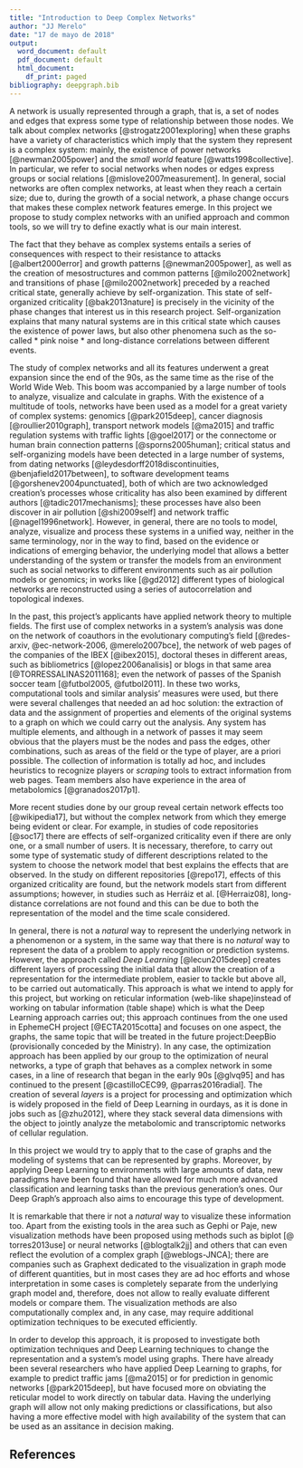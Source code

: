 ```yaml
---
title: "Introduction to Deep Complex Networks"
author: "JJ Merelo"
date: "17 de mayo de 2018"
output:
  word_document: default
  pdf_document: default
  html_document:
    df_print: paged
bibliography: deepgraph.bib
---
```


A network is usually represented through a graph, that is, a set of nodes and edges that express some type of relationship between those nodes. We talk about complex networks [@strogatz2001exploring] when these graphs have a variety of characteristics which imply that the system they represent is a complex system: mainly, the existence of power networks [@newman2005power] and the *small world* feature [@watts1998collective]. In particular, we refer to social networks when nodes or edges express groups or social relations [@mislove2007measurement]. In general, social networks are often complex networks, at least when they reach a certain size; due to, during the growth of a social network, a phase change occurs that makes these complex network features emerge. In this project we propose to study complex networks with an unified approach and common tools, so we will try to define exactly what is our main interest.

The fact that they behave as complex systems entails a series of consequences with respect to their resistance to attacks [@albert2000error] and growth patterns [@newman2005power], as well as the creation of mesostructures and common patterns [@milo2002network] and transitions of phase [@milo2002network] preceded by a reached critical state, generally achieve by self-organization. This state of self-organized criticality [@bak2013nature] is precisely in the vicinity of the phase changes that interest us in this research project. Self-organization explains that many natural systems are in this critical state which causes the existence of power laws, but also other phenomena such as the so-called * pink noise * and long-distance correlations between different events.

The study of complex networks and all its features underwent a great expansion since the end of the 90s, as the same time as the rise of the World Wide Web. This boom was accompanied by a large number of tools to analyze, visualize and calculate in graphs. With the existence of a multitude of tools, networks have been used as a model for a great variety of complex systems: genomics [@park2015deep], cancer diagnosis [@roullier2010graph], transport network models [@ma2015] and traffic regulation systems with traffic lights [@goel2017] or the connectome or human brain connection patterns [@sporns2005human]; critical status and self-organizing models have been detected in a large number of systems, from dating networks [@leydesdorff2018discontinuities, @benjafield2017between], to software development teams [@gorshenev2004punctuated], both of which are two acknowledged creation's processes whose criticality has also been examined by different authors [@tadic2017mechanisms]; these processes have also been discover in air pollution [@shi2009self] and network traffic [@nagel1996network]. However, in general, there are no tools to model, analyze, visualize and process these systems in a unified way, neither in the same terminology, nor in the way to find, based on the evidence or indications of emerging behavior, the underlying model that allows a better understanding of the system or transfer the models from an environment such as social networks to different environments such as air pollution models or genomics; in works like [@gd2012] different types of biological networks are reconstructed using a series of autocorrelation and topological indexes.

In the past, this project's applicants have applied network theory to multiple fields. The first use of complex networks in a system's  analysis was done on the network of coauthors in the evolutionary computing's field [@redes-arxiv, @ec-network-2006, @merelo2007bce], the network of web pages of the companies of the IBEX [@ibex2015], doctoral theses in different areas, such as bibliometrics [@lopez2006analisis] or blogs in that same area [@TORRESSALINAS2011168]; even the network of passes of the Spanish soccer team [@futbol2005, @futbol2011]. In these two works, computational tools and similar analysis' measures were used, but there were several challenges that needed an ad hoc solution: the extraction of data and the assignment of properties and elements of the original systems to a graph on which we could carry out the analysis. Any system has multiple elements, and although in a network of passes it may seem obvious that the players must be the nodes and pass the edges, other combinations, such as areas of the field or the type of player, are a priori possible. The collection of information is totally ad hoc, and includes heuristics to recognize players or *scraping* tools to extract information from web pages. Team members also have experience in the area of ​​metabolomics [@granados2017p1].

More recent studies done by our group reveal certain network effects too [@wikipedia17], but without the complex network from which they emerge being evident or clear. For example, in studies of code repositories [@soc17] there are effects of self-organized criticality even if there are only one, or a small number of users. It is necessary, therefore, to carry out some type of systematic study of different descriptions related to the system to choose the network model that best explains the effects that are observed. In the study on different repositories [@repo17], effects of this organized criticality are found, but the network models start from different assumptions; however, in studies such as Herráiz et al. [@Herraiz08], long-distance correlations are not found and this can be due to both the representation of the model and the time scale considered.

In general, there is not a *natural* way to represent the underlying network in a phenomenon or a system, in the same way that there is no *natural* way to represent the data of a problem to apply recognition or prediction systems. However, the approach called *Deep Learning* [@lecun2015deep] creates different layers of processing the initial data that allow the creation of a representation for the intermediate problem, easier to tackle but above all, to be carried out automatically.
This approach is what we intend to apply for this project, but working on reticular information (web-like shape)instead of working on tabular information (table shape) which is what the Deep Learning approach carries out; this approach continues from the one used in EphemeCH project [@ECTA2015cotta] and focuses on one aspect, the graphs, the same topic that will be treated in the future project:DeepBio (provisionally conceded by the Ministry). In any case, the optimization approach has been applied by our group to the optimization of neural networks, a type of graph that behaves as a complex network in some cases, in a line of research that began in the early 90s [@glvq95] and has continued to the present [@castilloCEC99, @parras2016radial]. The creation of several *layers* is a project for processing and optimization which is widely proposed in the field of Deep Learning in ourdays, as it is done in jobs such as [@zhu2012], where they stack several data dimensions with the object to jointly analyze the metabolomic and transcriptomic networks of cellular regulation.

In this project we would try to apply that to the case of graphs and the modeling of systems that can be represented by graphs. Moreover, by applying Deep Learning to environments with large amounts of data, new paradigms have been found that have allowed for much more advanced classification and learning tasks than the previous generation's ones. Our Deep Graph's approach also aims to encourage this type of development.

It is remarkable that there ir not a *natural* way to visualize these information too. Apart from the existing tools in the area such as Gephi or Paje, new visualization methods have been proposed using methods such as biplot [@ torres2013use] or neural networks [@blogtalk2jj] and others that can even reflect the evolution of a complex graph [@weblogs-JNCA]; there are companies such as Graphext dedicated to the visualization in graph mode of different quantities, but in most cases they are ad hoc efforts and whose interpretation in some cases is completely separate from the underlying graph model and, therefore, does not allow to really evaluate different models or compare them. The visualization methods are also computationally complex and, in any case, may require additional optimization techniques to be executed efficiently.

In order to develop this approach, it is proposed to investigate both optimization techniques and Deep Learning techniques to change the representation and a system's model using graphs. There have already been several researchers who have applied Deep Learning to graphs, for example to predict traffic jams [@ma2015] or for prediction in genomic networks [@park2015deep], but have focused more on obviating the reticular model to work directly on tabular data. Having the underlying graph will allow not only making predictions or classifications, but also having a more effective model with high availability of the system that can be used as an assitance in decision making.


## References


